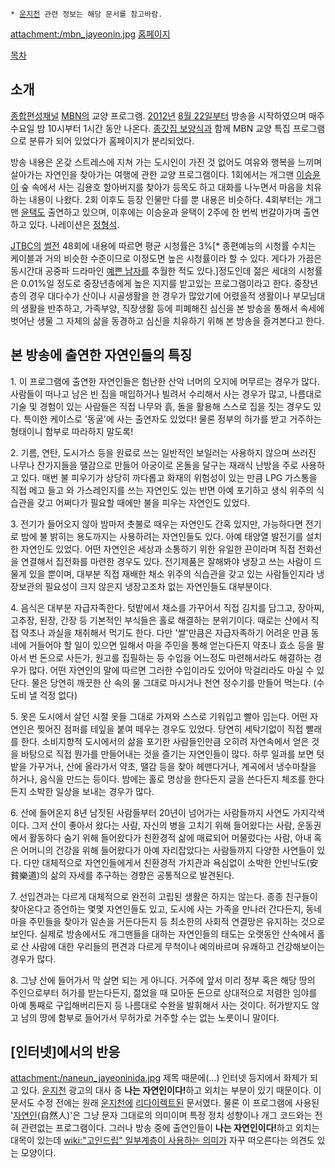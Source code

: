  * [[운지천]] 관련 정보는 해당 문서를 참고바람.

attachment:/mbn_jayeonin.jpg
[http://www.mbn.co.kr/pages/vod/programMain.php?progCode=592 홈페이지]

[[목차]]
== 소개 ==
[[종합편성채널]] [[MBN]]의 교양 프로그램. [[2012년]] [[8월 22일]]부터 방송을 시작하였으며 매주 수요일 밤 10시부터 1시간 동안 나온다. [[종갓집 보양식]]과 함께 MBN 교양 특집 프로그램으로 분류가 되어 있었다가 홈페이지가 분리되었다.

방송 내용은 온갖 스트레스에 지쳐 가는 도시인이 가진 것 없어도 여유와 행복을 느끼며 살아가는 자연인을 찾아가는 여행에 관한 교양 프로그램이다. 1회에서는 개그맨 [[이승윤]]이 숲 속에서 사는 김용호 할아버지를 찾아가 등목도 하고 대화를 나누면서 마음을 치유하는 내용이 나왔다. 2회 이후도 등장 인물만 다를 뿐 내용은 비슷하다. 4회부터는 개그맨 [[윤택]]도 출연하고 있으며, 이후에는 이승윤과 윤택이 2주에 한 번씩 번갈아가며 출연하고 있다. 나레이션은 [[정형석]].

[[JTBC]]의 [[썰전]] 48회에 내용에 따르면 평균 시청률은 3%[* 종편예능의 시청률 수치는 케이블과 거의 비슷한 수준이므로 이정도면 높은 시청률이라 할 수 있다. 게다가 가끔은 동시간대 공중파 드라마인 [[예쁜 남자(드라마)|예쁜 남자]]를 추월한 적도 있다.]정도인데 젊은 세대의 시청률은 0.01%일 정도로 중장년층에게 높은 지지를 받고있는 프로그램이라고 한다. 중장년층의 경우 대다수가 산이나 시골생활을 한 경우가 많았기에 어렸을적 생활이나 부모님대의 생활을 반추하고, 가족부양, 직장생활 등에 피폐해진 심신을 본 방송을 통해서 속세에 벗어난 생물 그 자체의 삶을 동경하고 심신을 치유하기 위해 본 방송을 즐겨본다고 한다.

== 본 방송에 출연한 자연인들의 특징 ==
1. 이 프로그램에 출연한 자연인들은 험난한 산악 너머의 오지에 머무르는 경우가 많다. 사람들이 떠나고 남은 빈 집을 매입하거나 빌려서 수리해서 사는 경우가 많고, 나름대로 기술 및 경험이 있는 사람들은 직접 나무와 흙, 돌을 활용해 스스로 집을 짓는 경우도 있다. 특이한 케이스로 '동굴'에 사는 출연자도 있었다! 물론 정부의 허가를 받고 거주하는 형태이니 함부로 따라하지 말도록!

2. 기름, 연탄, 도시가스 등을 원료로 쓰는 일반적인 보일러는 사용하지 않으며 쓰러진 나무나 잔가지들을 땔감으로 만들어 아궁이로 온돌을 달구는 재래식 난방을 주로 사용하고 있다. 매번 불 피우기가 상당히 까다롭고 화재의 위험성이 있는 만큼 LPG 가스통을 직접 메고 들고 와 가스레인지를 쓰는 자연인도 있는 반면 아예 포기하고 생식 위주의 식습관을 갖고 어쩌다가 필요할 때에만 불을 피우는 자연인도 있었다.

3. 전기가 들어오지 않아 밤마저 촛불로 때우는 자연인도 간혹 있지만, 가능하다면 전기로 밤에 불 밝히는 용도까지는 사용하려는 자연인들도 있다. 아예 태양열 발전기를 설치한 자연인도 있었다. 어떤 자연인은 세상과 소통하기 위한 유일한 끈이라며 직접 전화선을 연결해서 집전화를 마련한 경우도 있다. 전기제품은 잘해봐야 냉장고 쓰는 사람이 드물게 있을 뿐이며, 대부분 직접 재배한 채소 위주의 식습관을 갖고 있는 사람들인지라 냉장보관의 필요성이 크지 않은지 냉장고조차 없는 자연인들도 대부분이다.  

4. 음식은 대부분 자급자족한다. 텃밭에서 채소를 가꾸어서 직접 김치를 담그고, 장아찌, 고추장, 된장, 간장 등 기본적인 부식들은 홀로 해결하는 분위기이다. 때로는 산에서 직접 약초나 과실을 채취해서 먹기도 한다. 다만 '쌀'만큼은 자급자족하기 어려운 만큼 동네에 거들어야 할 일이 있으면 일해서 마을 주민을 통해 얻는다든지 약초나 효소 등을 팔아서 번 돈으로 사든가, 원고를 집필하는 등 수입을 어느정도 마련해서라도 해결하는 경우가 많다. 어떤 자연인의 말에 따르면 그러한 수입이라도 있어야 막걸리라도 마실 수 있단다. 물은 당연히 깨끗한 산 속의 물 그대로 마시거나 천연 정수기를 만들어 먹는다. (수도비 낼 걱정 없다)

5. 옷은 도시에서 살던 시절 옷들 그대로 가져와 스스로 기워입고 빨아 입는다. 어떤 자연인은 찢어진 점퍼를 테잎을 붙여 떼우는 경우도 있었다. 당연히 세탁기없이 직접 빨래를 한다. 소비지향적 도시에서의 삶을 포기한 사람들인만큼 오히려 자연속에서 얻은 것을 바탕으로 직접 뭔가를 만들어내는 것을 즐기는 자연인들이 많다. 하루 일과를 보면 텃밭을 가꾸거나, 산에 올라가서 약초, 땔감 등을 찾아 헤맨다거나, 계곡에서 냉수마찰을 하거나, 음식을 만드는 등이다. 밤에는 홀로 명상을 한다든지 글을 쓴다든지 체조를 한다든지 소박한 일상을 보내는 경우가 많다. 

6. 산에 들어온지 8년 남짓된 사람들부터 20년이 넘어가는 사람들까지 사연도 가지각색이다. 그저 산이 좋아서 왔다는 사람, 자신의 병을 고치기 위해 들어왔다는 사람, 운동권에서 활동하다 숨기 위해 들어왔다가 친환경적 삶에 매료되어 머물렀다는 사람, 아내 혹은 어머니의 건강을 위해 들어왔다가 아예 자리잡았다는 사람들까지 다양한 사연들이 있다. 다만 대체적으로 자연인들에게서 친환경적 가치관과 욕심없이 소박한 안빈낙도(安貧樂道)의 삶의 자세를 추구하는 경향은 공통적으로 발견된다. 

7. 선입견과는 다르게 대체적으로 완전히 고립된 생활은 하지는 않는다. 종종 친구들이 찾아온다고 증언하는 몇몇 자연인들도 있고, 도시에 사는 가족을 만나러 간다든지, 동네 마을 주민들을 찾아가 일손을 거든다든지 등 최소한의 사회적 연결망은 유지하는 것으로 보인다. 실제로 방송에서도 개그맨들을 대하는 자연인들의 태도는 오랫동안 산속에서 홀로 산 사람에 대한 우리들의 편견과 다르게 무척이나 예의바르며 유쾌하고 건강해보이는 경우가 많다.

8. 그냥 산에 들어가서 막 살면 되는 게 아니다. 거주에 앞서 미리 정부 혹은 해당 땅의 주인으로부터 허가를 받는다든지, 젊었을 때 모아둔 돈으로 상대적으로 저렴한 임야를 아예 통째로 구입해버리든지 등 나름대로 수완을 발휘해서 사는 것이다. 허가받지도 않고 남의 땅에 함부로 들어가서 무허가로 거주할 수는 없는 노릇이니 말이다. 

== [인터넷]에서의 반응 ==
attachment:/naneun_jayeoninida.jpg
제목 때문에(…) 인터넷 등지에서 화제가 되고 있다. [[운지천]] 광고의 대사 중 '''나는 자연인이다!'''하고 외치는 부분이 있기 때문이다. 이 문서도 수정 전에는 원래 [[운지천]]에 [[리다이렉트]]된 문서였다. 물론 이 프로그램에 사용된 '[[자연인]](自然人)'은 그냥 문자 그대로의 의미이며 특정 정치 성향이나 개그 코드와는 전혀 관련없는 프로그램이다. 그러나 방송 중에 출연인들이 '''나는 자연인이다!'''하고 외치는 대목이 있는데 [[wiki:"고인드립" 일부계층이 사용하는 의미]]가 자꾸 떠오른다는 의견도 있는 모양이다. 
